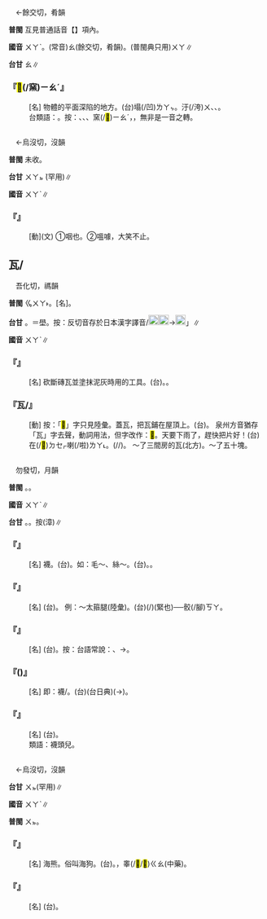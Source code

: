 
=={{ruby|凹|ㄨㄚˋ}}==

　←餘交切，肴韻

'''普閩''' 互見普通話音【{{ruby|凹|ㄨㄚ}}{{ruby|/|ㄠ}}】項內。

'''國音''' <rt>ㄨㄚˋ</rt>。(常音)<rt>ㄠ</rt>(餘交切，肴韻)。(普閩典只用)<rt>ㄨㄚ</rt>{{ruby|、|ㄠ}}∥

'''台甘''' <rt>ㄠ</rt>∥

    

==='''『{{ruby|凹|ㄨㄚˋ}}<mark>&#xf974d;</mark>(/窯)<rt>ㄧㄠˊ</rt>{{ruby|兒|ㄦ}}』'''===
: [名] 物體的平面深陷的地方。(台)塌(/凹)<rt>ㄌㄚㆴ</rt>{{ruby|窩|ㄜ}}。{{ruby|塌|ㄌㄚㆴ}}汙(/洿)<rt>ㄨ</rt>、{{ruby|凹|ㄋㄚㆷ}}{{ruby|腰|ㄧㄜ}}、{{ruby|塌|ㄊㄚㆴ}}。
:台類語：{{ruby|<mark>&#xf9abe;</mark>|ㄊㆰ˫}}{{ruby|肚|ㄉㆦˋ}}。按：{{ruby|凹|ㄠ}}、{{ruby|窪|ㄨㄚ}}、{{ruby|窩|ㄜ}}、{{ruby|腰|ㄧㄜ}}{{ruby|坳|ㄠ}}窯(/<mark>&#xf974d;</mark>)<rt>ㄧㄠˊ</rt>，{{ruby|洿|ㄨ}}，無非是一音之轉。
:
    

=={{ruby|嗢|ㄨㄚˋ}}==

　←烏沒切，沒韻

'''普閩''' 未收。

'''台甘''' <rt>ㄨㄚㆵ ͘</rt>(罕用)∥

'''國音''' <rt>ㄨㄚˋ</rt>∥

    

==='''『{{ruby|嗢|ㄨㄚˋ}}』'''===
: [動](文) ①咽也。②嗢噱，大笑不止。
    

==瓦/{{ruby|<mark>&#xf9fa7;</mark>|ㄨㄚˋ}}==

　吾化切，禡韻

'''普閩''' <rt>ㆣㄨㄚ˫</rt>。{{ruby|(白)|ㄏㄧㄚ˫}}[名]。

'''台甘''' {{ruby|(語)|ㄨㄚ˫}}。{{ruby|(語)|ㄨㄚˋ}}{{ruby|。|ㄏㄧㄚ˫}}{{ruby|。|ㄏㄠ˫}}＝壆。按：反切音存於日本漢字譯音{{ruby|「|ㆣㄨㄚㆷ}}{{ruby|→|ㆣㄚㆷ}}/[[File:c7ac.png|20px]][[File:c77c.png|20px]]→[[File:c7a8.png|20px]]」∥

'''國音''' <rt>ㄨㄚˋ</rt>∥

    

==='''『{{ruby|瓦|ㄨㄚˋ}}{{ruby|刀|ㄉㄠ}}』'''===
: [名] 砍斷磚瓦並塗抹泥灰時用的工具。(台){{ruby|灰|ㄏㄨㆤ}}{{ruby|/|ㄏㆤ}}{{ruby|匙|ㄒㄧˊ}}。{{ruby|化|ㄨㄚ˪}}{{ruby|刀|ㄉㄜ}}。
    

==='''『瓦/{{ruby|<mark>&#xf9fa7;</mark>|ㄨㄚˋ}}』'''===
: [動] 按：「<mark>&#xf9fa7;</mark>」字只見陸彙。蓋瓦，把瓦鋪在屋頂上。(台){{ruby|鋪|ㄆㆦ}}{{ruby|厝|ㄘㄨ˪}}{{ruby|瓦|ㄏㄧㄚ˫}}{{ruby|/|ㄏㄨㄚ˫}}。 泉州方音猶存「瓦」字去聲，動詞用法，但字改作：<mark>&#xf9fa7;</mark>。天要下雨了，趕快把片{{ruby|～|ㄨㄚˋ}}好！(台)在(/<mark>&#xf9549;</mark>)<rt>ㄉㆤㆷ</rt>{{ruby|<mark>&#xffa49;</mark>|ㆠㆤㆷ}}{{ruby|/|ㆠㄨㆤㆷ}}{{ruby|落|ㄌㄜㆷ ͘}}{{ruby|雨|ㄏㆦ˫}}喇(/啦)<rt>ㄌㄚ˪</rt>。{{ruby|厝|ㄘㄨ˪}}{{ruby|瓦|ㄏㄧㄚ˫}}{{ruby|/|ㄏㄨㄚ˫}}{{ruby|緊|ㄍㄧㄣˋ}}{{ruby|<mark>&#xf9fa7;</mark>|ㄨㄚ˪}}(/{{ruby|鋪|ㄆㆦ}}/{{ruby|蓋|ㄎㆰ˪}}){{ruby|付|ㄏㆦ˫}}{{ruby|伊|ㄧ}}{{ruby|好|ㄏㄜˋ}}。 ～了三間房的瓦(北方)。～了五十塊{{ruby|瓦|ㄨㄚˇ}}。
    

=={{ruby|襪|ㄨㄚˋ}}==

　勿發切，月韻

'''普閩''' {{ruby|(文)|ㆠㄨㄚㆵ ͘}}。{{ruby|(白)|ㆠㆤㆷ ͘}}。

'''國音''' <rt>ㄨㄚˋ</rt>∥

'''台甘''' {{ruby|(文)|ㆠㄧㄚㆵ ͘}}。{{ruby|(語)|ㆠㆤㆷ ͘}}。按{{ruby|：|ㆠㄨㆤㆷ ͘}}(漳)∥

    

==='''『{{ruby|襪|ㄨㄚˋ}}』'''===
: [名] 襪{{ruby|子|·ㄗˇ}}。(台){{ruby|襪|ㆠㆤㆷ ͘}}{{ruby|/|ㆠㄨㆤㆷ ͘}}{{ruby|仔|ㄚ}}。如：毛～、絲～。(台){{ruby|毛|ㄇㆦ}}{{ruby|/|ㄇㆭˊ}}{{ruby|質|ㄐㄧㆵ}}{{ruby|丌|ㆤ}}{{ruby|襪|ㆠㆤㆷ ͘}}{{ruby|/|ㆠㄨㆤㆷ ͘}}{{ruby|仔|ㄚ}}。{{ruby|絲|ㄒㄧ}}{{ruby|仔|ㄚ}}{{ruby|襪|ㆠㆤㆷ ͘}}{{ruby|/|ㆠㄨㆤㆷ ͘}}。
    

==='''『{{ruby|襪|ㄨㄚˋ}}{{ruby|帶|ㄉㄞˋ}}{{ruby|子|·ㄗˇ}}』'''===
: [名] (台){{ruby|襪|ㆠㆤㆷ ͘}}{{ruby|/|ㆠㄨㆤㆷ ͘}}{{ruby|束|ㄙㆦㆶ}}。 例：～太箍腿(陸彙)。(台){{ruby|襪|ㆠㆤㆷ ͘}}{{ruby|/|ㆠㄨㆤㆷ ͘}}{{ruby|束|ㄙㆦㆶ}}{{ruby|傷|ㄒㄧㆧ}}{{ruby|/|ㄒㄧㆫ}}{{ruby|<mark>&#xffde9;</mark>|ㄙㆭ˪}}(/{{ruby|恆|ㄢˊ}})(緊也)──{{ruby|束|ㄙㆦㆶ}}骹(/腳)<rt>ㄎㄚ</rt>。
    

==='''『{{ruby|襪|ㄨㄚˋ}}{{ruby|船|ㄔㄨㄢˊ}}{{ruby|兒|ㄦ}}』'''===
: [名] (台){{ruby|布|ㄅㆦ˪}}{{ruby|襪|ㆠㆤㆷ ͘}}{{ruby|/|ㆠㄨㆤㆷ ͘}}{{ruby|丌|ㆤ}}{{ruby|下|ㆤ˫}}{{ruby|緣|ㄧㄢˊ}}。按：台語常說：{{ruby|鞋|ㄨㆤˊ}}{{ruby|/|ㆤˊ}}{{ruby|船|ㄗㄨㄣˊ}}{{ruby|仔|ㄚ}}、{{ruby|襪|ㆠㆤㆷ ͘}}{{ruby|/|ㆠㄨㆤㆷ ͘}}{{ruby|船|ㄗㄨㄣˊ}}{{ruby|仔|ㄚ}}→{{ruby|襪|ㆠㆤㆷ ͘}}{{ruby|/|ㆠㄨㆤㆷ ͘}}{{ruby|套|ㄊㄜ˪}}。
    

==='''『{{ruby|襪|ㄨㄚˋ}}{{ruby|靿|ㄧㄠˋ}}({{ruby|兒|ㄦ}})』'''===
: [名] 即：襪{{ruby|筒|ㄊㄨㄥˇ}}/{{ruby|統|ㄊㄨㄥˇ}}。(台){{ruby|襪|ㆠㆤㆷ ͘}}{{ruby|/|ㆠㄨㆤㆷ ͘}}{{ruby|<mark>&#xf8ecb;</mark>|ㄤ˪}}(台日典)(→{{ruby|管|ㄍㆲˋ}})。
    

==='''『{{ruby|短|ㄉㄨㄢˇ}}{{ruby|襪|ㄨㄚˋ}}』'''===
: [名] (台){{ruby|短|ㄉㆤˋ}}{{ruby|管|ㄍㆲˋ}}{{ruby|丌|ㆤ}}{{ruby|襪|ㆠㆤㆷ ͘}}{{ruby|/|ㆠㄨㆤㆷ ͘}}{{ruby|仔|ㄚ}}。
:類語：襪頭兒。
:
    

=={{ruby|膃|ㄨㄚˋ}}==

　←烏沒切，沒韻

'''台甘''' <rt>ㄨㆵ</rt>(罕用)∥

'''國音''' <rt>ㄨㄚˋ</rt>∥

'''普閩''' <rt>ㄨㆵ</rt>。

    

==='''『{{ruby|膃|ㄨㄚˋ}}{{ruby|肭|ㄋㄚˋ}}{{ruby|獸|ㄕㄡˋ}}』'''===
: [名] 海熊。俗叫海狗。(台){{ruby|膃|ㄨㆵ}}{{ruby|肭|ㄌㄨㆵ ͘}}。{{ruby|毛|ㄇㆭˊ}}{{ruby|皮|ㄆㄨㆤˊ}}{{ruby|/|ㄆㆤˊ}}{{ruby|真|ㄐㄧㄣ}}{{ruby|<mark>&#xffad0;</mark>|ㄙㄨㄧˋ}}，睾(/<mark>&#xf8fb7;</mark>/<mark>&#xffcc8;</mark>)<rt>ㄍㄠ</rt>{{ruby|丸|ㄨㄢˊ}}{{ruby|及|ㄍㄚㆴ}}{{ruby|陰|ㄧㆬ}}{{ruby|莖|ㄍㄧㄥ}}{{ruby|皆|ㄍㄞ}}{{ruby|可|ㄎㄜˋ}}{{ruby|以|ㄧˋ}}{{ruby|製|ㄗㆤ˪}}{{ruby|補|ㄅㆦˋ}}{{ruby|藥|ㄧㄜㆷ ͘}}(中藥)。
    

==='''『{{ruby|膃|ㄨㄚˋ}}{{ruby|肭|ㄋㄚˋ}}{{ruby|臍|ㄑㄧˊ}}』'''===
: [名] (台){{ruby|海|ㄏㄞˋ}}{{ruby|狗|ㄍㄠˋ}}{{ruby|鞭|ㄅㄧㄢ}}。
    
